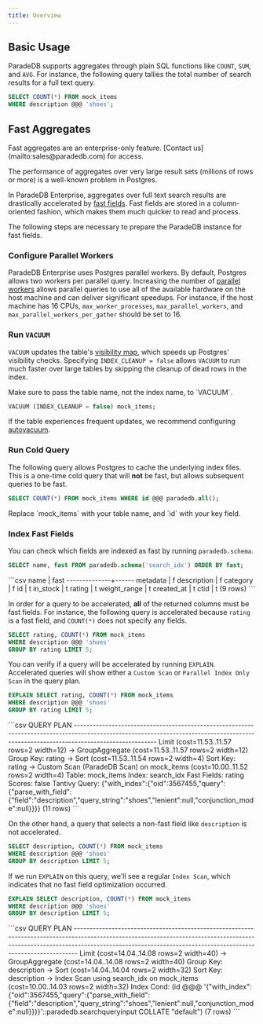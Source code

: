 ```yaml
---
title: Overview
---
```


## Basic Usage

ParadeDB supports aggregates through plain SQL functions like `COUNT`, `SUM`, and `AVG`. For instance, the following query tallies the total number of search results for a full text query.

```sql
SELECT COUNT(*) FROM mock_items
WHERE description @@@ 'shoes';
```

## Fast Aggregates

<Info>
  Fast aggregates are an enterprise-only feature. [Contact us](mailto:sales@paradedb.com) for access.
</Info>

The performance of aggregates over very large result sets (millions of rows or more) is a well-known problem in Postgres.

In ParadeDB Enterprise, aggregates over full text search results are drastically accelerated by [fast fields](/documentation/indexing/fast_fields).
Fast fields are stored in a column-oriented fashion, which makes them much quicker to read and process.

The following steps are necessary to prepare the ParadeDB instance for fast fields.

### Configure Parallel Workers

ParadeDB Enterprise uses Postgres parallel workers. By default, Postgres allows two workers per parallel query.
Increasing the number of [parallel workers](/documentation/configuration/parallel) allows parallel queries to use all of the available hardware on the host machine and can deliver significant
speedups. For instance, if the host machine has 16 CPUs, `max_worker_processes`, `max_parallel_workers`, and `max_parallel_workers_per_gather`
should be set to 16.

### Run `VACUUM`

`VACUUM` updates the table's [visibility map](https://www.postgresql.org/docs/current/storage-vm.html),
which speeds up Postgres' visibility checks. Specifying `INDEX_CLEANUP = false` allows `VACUUM` to run much
faster over large tables by skipping the cleanup of dead rows in the index.

<Note>
Make sure to pass the table name, not the index name, to `VACUUM`.
</Note>

```sql
VACUUM (INDEX_CLEANUP = false) mock_items;
```

If the table experiences frequent updates, we recommend configuring [autovacuum](https://www.postgresql.org/docs/current/routine-vacuuming.html).

### Run Cold Query

The following query allows Postgres to cache the underlying index files. This is a one-time cold query that will
**not** be fast, but allows subsequent queries to be fast.

```sql
SELECT COUNT(*) FROM mock_items WHERE id @@@ paradedb.all();
```

<Note>
Replace `mock_items` with your table name, and `id` with your key field.
</Note>

### Index Fast Fields

You can check which fields are indexed as fast by running `paradedb.schema`.

```sql
SELECT name, fast FROM paradedb.schema('search_idx') ORDER BY fast;
```

<Accordion title="Expected Response">
```csv
     name     | fast
--------------+------
 metadata     | f
 description  | f
 category     | f
 id           | t
 in_stock     | t
 rating       | t
 weight_range | t
 created_at   | t
 ctid         | t
(9 rows)
```
</Accordion>

In order for a query to be accelerated, **all** of the returned columns must be fast fields. For instance, the following query is accelerated because `rating` is a fast
field, and `COUNT(*)` does not specify any fields.

```sql
SELECT rating, COUNT(*) FROM mock_items
WHERE description @@@ 'shoes'
GROUP BY rating LIMIT 5;
```

You can verify if a query will be accelerated by running `EXPLAIN`. Accelerated queries will show either a `Custom Scan` or `Parallel Index Only Scan` in the query plan.

```sql
EXPLAIN SELECT rating, COUNT(*) FROM mock_items
WHERE description @@@ 'shoes'
GROUP BY rating LIMIT 5;
```

<Accordion title="Expected Response">
```csv
                                                                                      QUERY PLAN
--------------------------------------------------------------------------------------------------------------------------------------------------------------------------------------
 Limit  (cost=11.53..11.57 rows=2 width=12)
   ->  GroupAggregate  (cost=11.53..11.57 rows=2 width=12)
         Group Key: rating
         ->  Sort  (cost=11.53..11.54 rows=2 width=4)
               Sort Key: rating
               ->  Custom Scan (ParadeDB Scan) on mock_items  (cost=10.00..11.52 rows=2 width=4)
                     Table: mock_items
                     Index: search_idx
                     Fast Fields: rating
                     Scores: false
                     Tantivy Query: {"with_index":{"oid":3567455,"query":{"parse_with_field":{"field":"description","query_string":"shoes","lenient":null,"conjunction_mode":null}}}}
(11 rows)
```
</Accordion>

On the other hand, a query that selects a non-fast field like `description` is not accelerated.

```sql
SELECT description, COUNT(*) FROM mock_items
WHERE description @@@ 'shoes'
GROUP BY description LIMIT 5;
```

If we run `EXPLAIN` on this query, we'll see a regular `Index Scan`, which indicates that no fast field optimization occurred.

```sql
EXPLAIN SELECT description, COUNT(*) FROM mock_items
WHERE description @@@ 'shoes'
GROUP BY description LIMIT 5;
```

<Accordion title="Expected Response">
```csv
                                                                                                                QUERY PLAN
-------------------------------------------------------------------------------------------------------------------------------------------------------------------------------------------------------------------------------------------
 Limit  (cost=14.04..14.08 rows=2 width=40)
   ->  GroupAggregate  (cost=14.04..14.08 rows=2 width=40)
         Group Key: description
         ->  Sort  (cost=14.04..14.04 rows=2 width=32)
               Sort Key: description
               ->  Index Scan using search_idx on mock_items  (cost=10.00..14.03 rows=2 width=32)
                     Index Cond: (id @@@ '{"with_index":{"oid":3567455,"query":{"parse_with_field":{"field":"description","query_string":"shoes","lenient":null,"conjunction_mode":null}}}}'::paradedb.searchqueryinput COLLATE "default")
(7 rows)
```
</Accordion>
